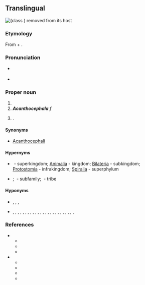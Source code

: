 ==Translingual==
[[File:Acantho 02r.jpg|right|thumb|{{taxlink|Profilicollis altmani|species}} (class {{taxlink|Palaeacanthocephala|class}}) removed from its host]]
[[File:Acanthocephala terminalis.JPG|right|thumb|{{taxlink|Acanthocephala terminalis|species|'''Acanthocephala''' terminalis}}]]

===Etymology===
From {{der|mul|grc|ἄκανθος||thorn}} + {{m|grc|κεφαλή||head}}.

===Pronunciation===
* {{a|US}} {{IPA|mul|/əˌkæn.θəˈsɛf.ə.lə/|/əˌkænt.θəˈsɛf.ə.lə/|/əˌkæn.θoʊˈsɛf.ə.lə/}}
* {{rhymes|mul|ɛfələ}}

===Proper noun===
{{taxoninfl}}

# {{taxon|phylum|superphylum|Spiralia|[[intestinal]] worms that have a [[proboscis]] armed with [[recurved]] spines}}
# '''''Acanthocephala''''' ''f''&nbsp;&nbsp; {{taxon|genus|family|Coreidae|[[leaf-footed bug]]s}}
# {{taxlink|Parodia|genus}}.

====Synonyms====
* {{sense|phylum}} [[Acanthocephali]]

====Hypernyms====
* {{sense|phylum}} {{ll|mul|Eukaryota}}&nbsp;- superkingdom; [[Animalia]]&nbsp;- kingdom; [[Bilateria]]&nbsp;- subkingdom; [[Protostomia]]&nbsp;- infrakingdom; [[Spiralia]]&nbsp;- superphylum
* {{sense|genus in Coreidae}} {{Coreidae Hypernyms}}; {{taxlink|Coreinae|subfamily}}&nbsp;- subfamily; {{taxlink|Acanthocephalini|tribe}}&nbsp;- tribe

====Hyponyms====
* {{sense|phylum}} {{ll|mul|Archiacanthocephala}}, {{taxlink|Eoacanthocephala|class}}, {{taxlink|Palaeacanthocephala|class}}, {{taxlink|Polyacanthocephala|class}} {{qualifier|classes}}
* {{sense|genus of Coreidae}} {{taxlink|Acanthocephala affinis|species}}, {{taxlink|Acanthocephala alata|species}}, {{taxlink|Acanthocephala angustipes|species}}, {{taxlink|Acanthocephala apicalis|species}}, {{taxlink|Acanthocephala arcuata|species}}, {{taxlink|Acanthocephala bicoloripes|species}}, {{taxlink|Acanthocephala concolor|species}}, {{taxlink|Acanthocephala consobrina|species}}, {{taxlink|Acanthocephala dallasi|species}}, {{taxlink|Acanthocephala declivis|species}}, {{taxlink|Acanthocephala equalis|species}}, {{taxlink|Acanthocephala femorata|species}}, {{taxlink|Acanthocephala fulvitarsa|species}}, {{taxlink|Acanthocephala hamata|species}}, {{taxlink|Acanthocephala heissi|species}}, {{taxlink|Acanthocephala latipes|species}}, {{taxlink|Acanthocephala mercur|species}}, {{taxlink|Acanthocephala ochracea|species}}, {{taxlink|Acanthocephala parensis|species}}, {{taxlink|Acanthocephala pittieri|species}}, {{taxlink|Acanthocephala pleuritica|species}}, {{taxlink|Acanthocephala scutellata|species}}, {{taxlink|Acanthocephala surata|species}}, {{taxlink|Acanthocephala terminalis|species}}, {{taxlink|Acanthocephala thomasi|species}}, {{taxlink|Acanthocephala unicolor|species}} {{qualifier|species}}

===References===
* {{sense|phylum}}
** {{pedia}}
** {{specieslite}}
** {{R:ITIS|64238}}
* {{sense|genus of Coreidae}}
** {{pedia|Acanthocephala (insect)|''Acanthocephala'' (insect)}}
** {{specieslite|Acanthocephala Laporte|Acanthocephala|i=1}}
** {{R:ITIS|108314|i=1}}
** {{R:Ruggiero}}